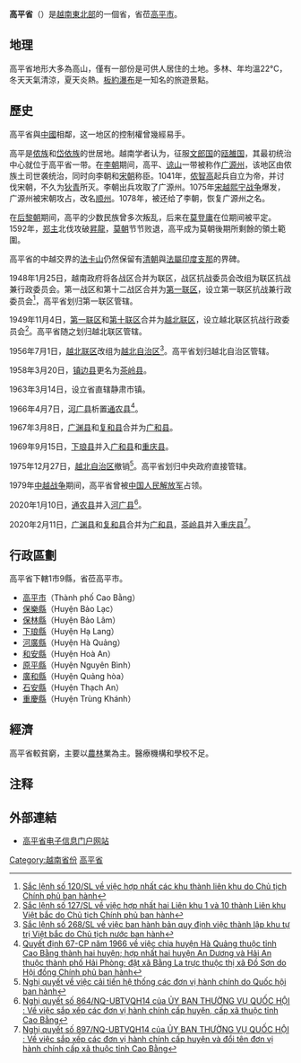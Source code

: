 {{越南省市
|Caption=高平省
|MapTittle=Cao Bang
|Caption-vt=Cao Bằng
|Caption-hannom=高平
|ISOCode=VN-04
|Code=04
|Capital=[[高平市_(越南)|高平市]]
|Region=[[東北部_(越南)|東北部]]
|ImaSkyline=Thác Bản Giốc.jpg
|ImaCaption=
|Areatotal=6700.3
|PopTotal=530341
|PopDensity=auto
|PopTotalyear=2019年
|Race=[[岱依族|岱依族]]、[[儂族|儂族]]、[[苗族|赫蒙族]]、<br>[[瑤族|瑤族]]、[[京族|京族]]、[[山泽族|山泽族]]
|Postal=21xxx
|Telephone=206
|Vehicle=11
|Website=[http://www.caobang.gov.vn/Default.aspx 高平省电子信息门户网站]
}}
'''高平省'''（{{vie|v='''Tỉnh Cao Bằng'''|hn=省高平}}）是[[越南|越南]][[東北部_(越南)|東北部]]的一個省，省莅[[高平市_(越南)|高平市]]。

==地理==
高平省地形大多為高山，僅有一部份是可供人居住的土地。多林、年均溫22°C，冬天天氣清涼，夏天炎熱。[[板約瀑布|板約瀑布]]是一知名的旅遊景點。

==歷史==
高平省與[[中國|中國]]相鄰，这一地区的控制權曾幾經易手。

高平是[[侬族|侬族]]和[[岱依族|岱依族]]的世居地。越南学者认为，征服[[文郎国|文郎国]]的[[瓯雒国|瓯雒国]]，其最初统治中心就位于高平省一带。在[[李朝|李朝]]期间，高平、[[谅山|谅山]]一带被称作[[广源州|广源州]]，该地区由侬族土司世袭统治，同时向李朝和[[宋朝|宋朝]]称臣。1041年，[[侬智高|侬智高]]起兵自立为帝，并讨伐宋朝，不久为[[狄青|狄青]]所灭。李朝出兵攻取了广源州。1075年[[宋越熙宁战争|宋越熙宁战争]]爆发，广源州被宋朝攻占，改名[[顺州|顺州]]。1078年，被还给了李朝，恢复广源州之名。

在[[后黎朝|后黎朝]]期间，高平的少数民族曾多次叛乱，后来在[[莫登庸|莫登庸]]在位期间被平定。1592年，[[郑主|郑主]]北伐攻破[[昇龍|昇龍]]，[[莫朝|莫朝]]节节败退，高平成为莫朝後期所剩餘的領土範圍。

高平省的中越交界的[[法卡山|法卡山]]仍然保留有[[清朝|清朝]]與[[法屬印度支那|法屬印度支那]]的界碑。

1948年1月25日，越南政府将各战区合并为联区，战区抗战委员会改组为联区抗战兼行政委员会。第一战区和第十二战区合并为[[第一联区|第一联区]]，设立第一联区抗战兼行政委员会<ref>[https://thuvienphapluat.vn/van-ban/Bo-may-hanh-chinh/Sac-lenh-120-SL-hop-nhat-khu-thanh-lien-khu/36282/noi-dung.aspx Sắc lệnh số 120/SL về việc hợp nhất các khu thành liên khu do Chủ tịch Chính phủ ban hành]</ref>，高平省划归第一联区管辖。

1949年11月4日，[[第一联区|第一联区]]和[[第十联区|第十联区]]合并为[[越北联区|越北联区]]，设立越北联区抗战行政委员会<ref>[https://thuvienphapluat.vn/van-ban/Bo-may-hanh-chinh/Sac-lenh-127-SL-hop-nhat-2-Lien-khu-1-10-thanh-Lien-khu-Viet-bac/36485/noi-dung.aspx Sắc lệnh số 127/SL về việc hợp nhất hai Liên khu 1 và 10 thành Liên khu Việt bắc do Chủ tịch Chính phủ ban hành]</ref>。高平省随之划归越北联区管辖。

1956年7月1日，[[越北联区|越北联区]]改组为[[越北自治区|越北自治区]]<ref>[https://thuvienphapluat.vn/van-ban/Bo-may-hanh-chinh/Sac-lenh-268-SL-ban-hanh-ban-quy-dinh-thanh-lap-khu-tu-tri-Viet-bac-36774.aspx Sắc lệnh số 268/SL về việc ban hành bản quy định việc thành lập khu tự trị Việt bắc do Chủ tịch nước ban hành]</ref>。高平省划归越北自治区管辖。

1958年3月20日，[[镇边县_(越南)|镇边县]]更名为[[茶岭县|茶岭县]]。

1963年3月14日，设立省直辖静肃市镇。

1966年4月7日，[[河广县|河广县]]析置[[通农县|通农县]]<ref>[https://thuvienphapluat.vn/van-ban/Bo-may-hanh-chinh/Quyet-dinh-67-CP-chia-huyen-Ha-Quang-Cao-Bang-thanh-2-huyen-hop-nhat-2-huyen-An-Duong-Hai-An-thanh-pho-Hai-Phong-dat-xa-Bang-La-thuoc-thi-xa-Do-son-18108.aspx Quyết định 67-CP năm 1966 về việc chia huyện Hà Quảng thuộc tỉnh Cao Bằng thành hai huyện; hợp nhất hai huyện An Dương và Hải An thuộc thành phố Hải Phòng; đặt xã Bằng La trực thuộc thị xã Đồ Sơn do Hội đồng Chính phủ ban hành]</ref>。

1967年3月8日，[[广渊县|广渊县]]和[[复和县|复和县]]合并为[[广和县|广和县]]。

1969年9月15日，[[下琅县|下琅县]]并入[[广和县|广和县]]和[[重庆县|重庆县]]。

1975年12月27日，[[越北自治区|越北自治区]]撤销<ref>[https://thuvienphapluat.vn/van-ban/Bo-may-hanh-chinh/Nghi-quyet-cai-tien-he-thong-cac-don-vi-hanh-chinh/42733/noi-dung.aspx Nghị quyết về việc cải tiến hệ thống các đơn vị hành chính do Quốc hội ban hành]</ref>。高平省划归中央政府直接管辖。

1979年[[中越战争|中越战争]]期间，高平省曾被[[中国人民解放军|中国人民解放军]]占领。

2020年1月10日，[[通农县|通农县]]并入[[河广县|河广县]]<ref>[http://vanban.chinhphu.vn/portal/page/portal/chinhphu/hethongvanban?mode=detail&document_id=199015 Nghị quyết số 864/NQ-UBTVQH14 của ỦY BAN THƯỜNG VỤ QUỐC HỘI : Về việc sắp xếp các đơn vị hành chính cấp huyện, cấp xã thuộc tỉnh Cao Bằng]</ref>。

2020年2月11日，[[广渊县|广渊县]]和[[复和县|复和县]]合并为[[广和县|广和县]]，[[茶岭县|茶岭县]]并入[[重庆县|重庆县]]<ref>[http://vanban.chinhphu.vn/portal/page/portal/chinhphu/hethongvanban?mode=detail&document_id=199225 Nghị quyết số 897/NQ-UBTVQH14 của ỦY BAN THƯỜNG VỤ QUỐC HỘI : Về việc sắp xếp các đơn vị hành chính cấp huyện và đổi tên đơn vị hành chính cấp xã thuộc tỉnh Cao Bằng]</ref>。

==行政區劃==
高平省下轄1市9縣，省莅高平市。
*[[高平市_(越南)|高平市]]（Thành phố Cao Bằng）
*[[保樂縣|保樂縣]]（Huyện Bảo Lạc）
*[[保林縣_(高平省)|保林縣]]（Huyện Bảo Lâm）
*[[下琅縣|下琅縣]]（Huyện Hạ Lang）
*[[河廣縣|河廣縣]]（Huyện Hà Quảng）
*[[和安縣|和安縣]]（Huyện Hoà An）
*[[原平縣_(越南)|原平縣]]（Huyện Nguyên Bình）
*[[廣和縣|廣和縣]]（Huyện Quảng hòa）
*[[石安縣|石安縣]]（Huyện Thạch An）
*[[重慶縣|重慶縣]]（Huyện Trùng Khánh）

==經濟==
高平省較貧窮，主要以[[農業|農]][[林業|林]]業為主。醫療機構和學校不足。

==注释==
{{reflist|2}}

==外部連結==
*[http://www.caobang.gov.vn/Default.aspx 高平省电子信息门户网站]{{vi}} 

{{高平省行政区划}}
{{越南东北部之县市镇区域划分}}
{{vietnam}}

[[Category:越南省份|Category:越南省份]]
[[Category:高平省|]]